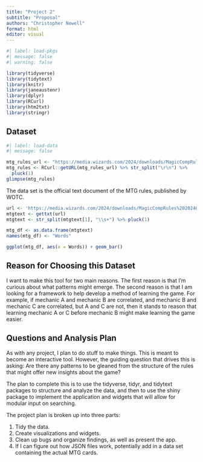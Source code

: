 ```yaml
---
title: "Project 2"
subtitle: "Proposal"
authors: "Christopher Newell"
format: html
editor: visual
---
```


```r
#| label: load-pkgs
#| message: false
#| warning: false

library(tidyverse)
library(tidytext)
library(knitr)
library(janeaustenr) 
library(dplyr)
library(RCurl)
library(htm2txt)
library(stringr)

```

## Dataset

```r
#| label: load-data
#| message: false

mtg_rules_url <- "https://media.wizards.com/2024/downloads/MagicCompRules%2020240308.txt"
mtg_rules <- RCurl::getURL(mtg_rules_url) %>% str_split("\r\n") %>%
  pluck(1)
glimpse(mtg_rules)

```

The data set is the official text document of the MTG rules, published by WOTC.

```r
url <- 'https://media.wizards.com/2024/downloads/MagicCompRules%2020240308.txt'
mtgtext <- gettxt(url)
mtgtext <- str_split(mtgtext[1], "\\s+") %>% pluck(1)

mtg_df <- as.data.frame(mtgtext)
names(mtg_df) <- "Words"

ggplot(mtg_df, aes(x = Words)) + geom_bar()

```

## Reason for Choosing this Dataset

I want to make this tool for two main reasons. The first reason is that I'm curious about what patterns might emerge. The second reason is that I am looking for a framework to help develop a method of learning the game. For example, if mechanic A and mechanic B are correlated, and mechanic B and mechanic C are correlated, but A and C are not, then it stands to reason that learning mechanic A or C before mechanic B might make learning the game easier.

## Questions and Analysis Plan

As with any project, I plan to do stuff to make things. This is meant to become an interactive tool. However, the guiding question that drives this is asking: Are there any patterns to be gleaned from the structure of the rules that might offer new insights about the game?

The plan to complete this is to use the tidyverse, tidyr, and tidytext packages to structure and analyze the data, and then to use the shiny package to implement the application and widgets that will allow for modular input on searching.

The project plan is broken up into three parts:

1.  Tidy the data.
2.  Create visualizations and widgets.
3.  Clean up bugs and organize findings, as well as present the app.
4.  If I can figure out how JSON files work, potentially add in a data set containing the actual MTG cards.
